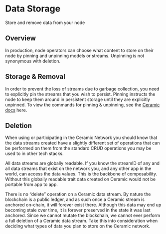 # Data Storage

<head>
  <meta name="robots" content="noindex" />
  <meta name="googlebot" content="noindex" />
</head>

Store and remove data from your node

## Overview
In production, node operators can choose what content to store on their node by pinning and unpinning models or streams. Unpinning is not synonymous with deletion.

## Storage & Removal
In order to prevent the loss of streams due to garbage collection, you need to explicitly pin the streams that you wish to persist. Pinning instructs the node to keep them around in persistent storage until they are explicitly unpinned. To view the commands for pinning & unpinning, see the [Ceramic docs](https://developers.ceramic.network/build/javascript/pinning/#pin-a-stream-while-creating-it) here.

## Deletion
When using or participating in the Ceramic Network you should know that the data streams created have a slightly different set of operations that can be performed on them from the standard CRUD operations you may be used to in other tech stacks.

All data streams are globally readable.  If you know the streamID of any and all data streams that exist on the network you, and any other app in the world, can access the data values.  This is the backbone of composability.  Without this globally readable trait data created on Ceramic would not be portable from app to app.

There is no “delete” operation on a Ceramic data stream.  By nature the blockchain is a public ledger, and as such once a Ceramic stream is anchored on-chain, it will forever exist there.  Although this data may end up becoming stale over time, it is forever preserved in the state it was last anchored.  Since we cannot mutate the blockchain, we cannot ever perform a full deletion of a Ceramic data stream.  Take this into consideration when deciding what types of data you plan to store on the Ceramic network.